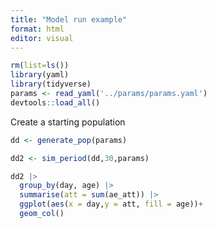 ```yaml
---
title: "Model run example"
format: html
editor: visual
---
```


```r
rm(list=ls())
library(yaml)
library(tidyverse)
params <- read_yaml('../params/params.yaml')
devtools::load_all()

```
Create a starting population

```r

dd <- generate_pop(params)


```

```r

dd2 <- sim_period(dd,30,params)

dd2 |>
  group_by(day, age) |>
  summarise(att = sum(ae_att)) |>
  ggplot(aes(x = day,y = att, fill = age))+
  geom_col()
```
